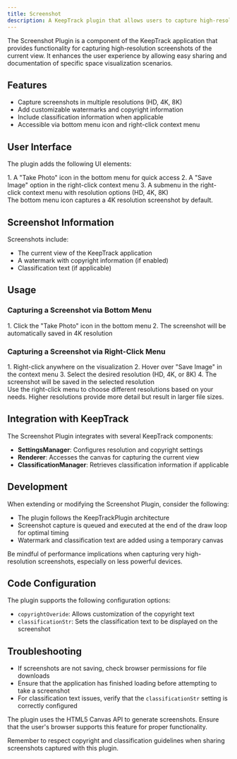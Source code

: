 ```yaml
---
title: Screenshot
description: A KeepTrack plugin that allows users to capture high-resolution screenshots of the application's view.
---
```



The Screenshot Plugin is a component of the KeepTrack application that provides functionality for capturing high-resolution screenshots of the current view. It enhances the user experience by allowing easy sharing and documentation of specific space visualization scenarios.

## Features

- Capture screenshots in multiple resolutions (HD, 4K, 8K)
- Add customizable watermarks and copyright information
- Include classification information when applicable
- Accessible via bottom menu icon and right-click context menu

## User Interface

The plugin adds the following UI elements:

<Steps>
1. A "Take Photo" icon in the bottom menu for quick access
2. A "Save Image" option in the right-click context menu
3. A submenu in the right-click context menu with resolution options (HD, 4K, 8K)
</Steps>

<Aside>
  The bottom menu icon captures a 4K resolution screenshot by default.
</Aside>

## Screenshot Information

Screenshots include:
- The current view of the KeepTrack application
- A watermark with copyright information (if enabled)
- Classification text (if applicable)

## Usage

### Capturing a Screenshot via Bottom Menu
<Steps>
1. Click the "Take Photo" icon in the bottom menu
2. The screenshot will be automatically saved in 4K resolution
</Steps>

### Capturing a Screenshot via Right-Click Menu
<Steps>
1. Right-click anywhere on the visualization
2. Hover over "Save Image" in the context menu
3. Select the desired resolution (HD, 4K, or 8K)
4. The screenshot will be saved in the selected resolution
</Steps>

<Aside type="tip">
  Use the right-click menu to choose different resolutions based on your needs. Higher resolutions provide more detail but result in larger file sizes.
</Aside>

## Integration with KeepTrack

The Screenshot Plugin integrates with several KeepTrack components:

- **SettingsManager**: Configures resolution and copyright settings
- **Renderer**: Accesses the canvas for capturing the current view
- **ClassificationManager**: Retrieves classification information if applicable

## Development

When extending or modifying the Screenshot Plugin, consider the following:

- The plugin follows the KeepTrackPlugin architecture
- Screenshot capture is queued and executed at the end of the draw loop for optimal timing
- Watermark and classification text are added using a temporary canvas

<Aside type="caution">
  Be mindful of performance implications when capturing very high-resolution screenshots, especially on less powerful devices.
</Aside>

## Code Configuration

The plugin supports the following configuration options:

- `copyrightOveride`: Allows customization of the copyright text
- `classificationStr`: Sets the classification text to be displayed on the screenshot

## Troubleshooting

- If screenshots are not saving, check browser permissions for file downloads
- Ensure that the application has finished loading before attempting to take a screenshot
- For classification text issues, verify that the `classificationStr` setting is correctly configured

<Aside>
  The plugin uses the HTML5 Canvas API to generate screenshots. Ensure that the user's browser supports this feature for proper functionality.
</Aside>

Remember to respect copyright and classification guidelines when sharing screenshots captured with this plugin.